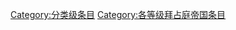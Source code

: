 {{catmore1|[[维基专题:拜占庭帝国|维基专题:拜占庭帝国]]}}
{{Articles by Quality|topic=拜占庭帝国|project=拜占庭帝国|format=toc}}
{{emptycat}}

[[Category:分类级条目|Category:分类级条目]]
[[Category:各等级拜占庭帝国条目|Category:各等级拜占庭帝国条目]]